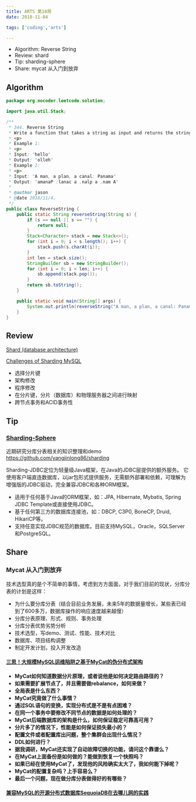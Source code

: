 ```yaml
---
title: ARTS 第18周
date: 2018-11-04

tags: ['coding','arts']

---
```


- Algorithm: Reverse String
- Review: shard
- Tip: sharding-sphere
- Share: mycat 从入门到放弃

## Algorithm

```java
package org.nocoder.leetcode.solution;

import java.util.Stack;

/**
 * 344. Reverse String
 * Write a function that takes a string as input and returns the string reversed.
 * <p>
 * Example 1:
 * <p>
 * Input: "hello"
 * Output: "olleh"
 * Example 2:
 * <p>
 * Input: "A man, a plan, a canal: Panama"
 * Output: "amanaP :lanac a ,nalp a ,nam A"
 *
 * @author jason
 * @date 2018/11/4.
 */
public class ReverseString {
    public static String reverseString(String s) {
        if (s == null || s == "") {
            return null;
        }
        Stack<Character> stack = new Stack<>();
        for (int i = 0; i < s.length(); i++) {
            stack.push(s.charAt(i));
        }
        int len = stack.size();
        StringBuilder sb = new StringBuilder();
        for (int i = 0; i < len; i++) {
            sb.append(stack.pop());
        }
        return sb.toString();
    }

    public static void main(String[] args) {
        System.out.println(reverseString("A man, a plan, a canal: Panama"));
    }
}

```

## Review

[Shard (database architecture)](https://en.wikipedia.org/wiki/Shard_(database_architecture))

[Challenges of Sharding MySQL](https://dzone.com/articles/challenges-of-sharding-mysql)

-  选择分片键
-  架构修改
-  程序修改
-  在分片键，分片（数据库）和物理服务器之间进行映射
-  跨节点事务和ACID事务性

## Tip

### [Sharding-Sphere](http://shardingsphere.io/document/current/cn/)

近期研究分库分表相关的知识整理和demo https://github.com/yangjinlong86/sharding

Sharding-JDBC定位为轻量级Java框架，在Java的JDBC层提供的额外服务。 它使用客户端直连数据库，以jar包形式提供服务，无需额外部署和依赖，可理解为增强版的JDBC驱动，完全兼容JDBC和各种ORM框架。

- 适用于任何基于Java的ORM框架，如：JPA, Hibernate, Mybatis, Spring JDBC Template或直接使用JDBC。
- 基于任何第三方的数据库连接池，如：DBCP, C3P0, BoneCP, Druid, HikariCP等。
- 支持任意实现JDBC规范的数据库。目前支持MySQL，Oracle，SQLServer和PostgreSQL。

## Share

### Mycat 从入门到放弃

技术选型真的是个不简单的事情，考虑到方方面面，对于我们目前的现状，分库分表的计划是这样：

- 为什么要分库分表（结合目前业务发展，未来5年的数据量增长，某些表已经到了600多万，数据库操作的响应速度越来越慢）
- 分库分表原理、形式、规则、事务处理
- 分库分表优势劣势分析
- 技术选型，写demo、测试、性能、技术对比
- 数据库、项目结构调整
- 制定开发计划，投入开发改造

#### [三思！大规模MySQL运维陷阱之基于MyCat的伪分布式架构](https://mp.weixin.qq.com/s/g-ewn9iZeR1abhEG0f9phQ)

- **MyCat如何知道数据分片原理，或者说他是如何决定路由路径的？**
- **如果需要扩展节点了，并且需要做rebalance，如何来做？**
- **全局表是什么东西？**
- **MyCat究竟做了什么事情？**
- **通过SQL语句的变换，实现分布式是不是有点困难？**
- **在同一个事务中要修改不同节点的数据是如何处理的？**
- **MyCat后端数据库的架构是什么，如何保证稳定可靠高可用？**
- **分片多了的情况下，性能是如何保证损失最小的？**
- **配置文件或者配置库出问题，整个集群会出现什么情况？**
- **DDL如何进行？**
- **据我调研，MyCat还实现了自动故障切换的功能，请问这个靠谱么？**
- **在MyCat上面备份是如何做的？能做到恢复一个快照吗？**
- **如果已经在使用MyCat了，发现他的风险确实太大了，我如何能下掉呢？**
- **MyCat的配置复杂吗？上手容易么？**
- **最后一个问题，现在做分库分表做得好的有哪些？**

#### [兼容MySQL的开源分布式数据库SequoiaDB在去哪儿网的实践](https://mp.weixin.qq.com/s?__biz=MzU0MDExOTUyMg==&mid=2247484366&idx=1&sn=a0266d3c8c639dac23d49fc910d28c19&scene=21#wechat_redirect)